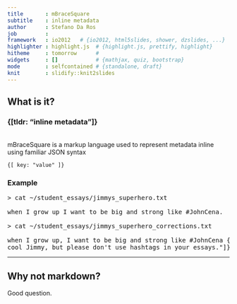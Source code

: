 ```yaml
---
title       : mBraceSquare
subtitle    : inline metadata
author      : Stefano Da Ros
job         : 
framework   : io2012   # {io2012, html5slides, shower, dzslides, ...}
highlighter : highlight.js  # {highlight.js, prettify, highlight}
hitheme     : tomorrow      # 
widgets     : []            # {mathjax, quiz, bootstrap}
mode        : selfcontained # {standalone, draft}
knit        : slidify::knit2slides
---
```


## What is it?
### {[tldr: "inline metadata"]}
<br />
mBraceSquare is a markup language used to represent metadata inline using familiar JSON syntax

    {[ key: "value" ]}
    
### Example
<pre>> cat ~/student_essays/jimmys_superhero.txt

when I grow up I want to be big and strong like #JohnCena.

> cat ~/student_essays/jimmys_superhero_corrections.txt

when I grow up, I want to be big and strong like #JohnCena {[comment: "I know it sounds
cool Jimmy, but please don't use hashtags in your essays."]}.</pre>

--- 

## Why not markdown?

Good question.




